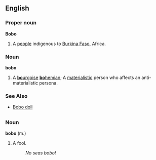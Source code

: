 ==English==

===Proper noun===
'''Bobo'''

# A [[people]] indigenous to [[Burkina Faso]], Africa.

===Noun===
'''bobo'''

# A [[bourgoise|'''bo'''urgoise]] [[bohemian|'''bo'''hemian]]; A [[materialistic]] person who affects an anti-materialistic persona.

===See Also===
*[[Bobo doll]]

=={{es}}==

===Noun===
'''bobo''' (m.)

# A fool.
#: ''No seas bobo!''